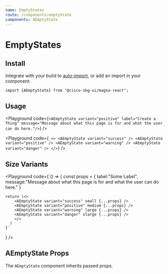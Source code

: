 ```yaml
---
name: EmptyStates
route: /components/emptyState
components: AEmptyState
---
```


# EmptyStates

## Install

Integrate with your build to [auto-import](/#integrating), or add an import in your component:

```
import {AEmptyState} from "@cisco-sbg-ui/magna-react";
```

## Usage

<Playground
  code={`<AEmptyState variant="positive" label="Create a Thing" message="Message about what this page is for and what the user can do here."/>`}
/>

<Playground
  code={`
<>
<AEmptyState variant="success" />
<AEmptyState variant="positive" />
<AEmptyState variant="warning" />
<AEmptyState variant="danger" />
</>`}
/>

## Size Variants

<Playground
  code={`() => {
    const props = {
      label:"Some Label",
      message:"Message about what this page is for and what the user can do here."
    }

    return (<>
        <AEmptyState variant="success" small {...props} />
        <AEmptyState variant="positive" medium {...props} />
        <AEmptyState variant="warning" large {...props} />
        <AEmptyState variant="danger" xlarge {...props} />
        </>
      )
    }`

}
/>

## AEmptyState Props

The `AEmptyState` component inherits passed props.

<Props of="AEmptyState" />
